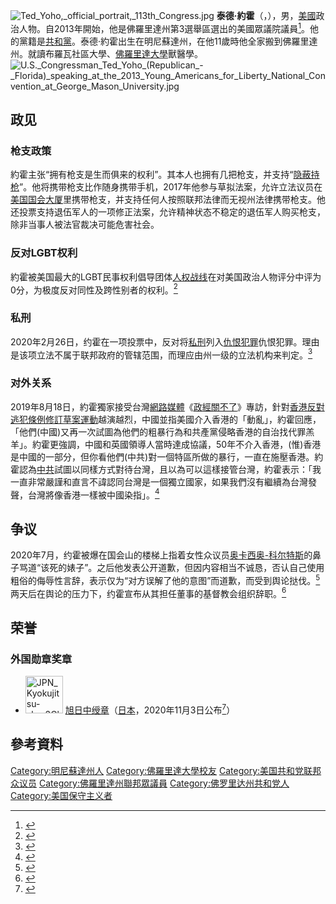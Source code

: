 [[File:Ted_Yoho,_official_portrait,_113th_Congress.jpg|thumb]]
'''泰德·約霍'''（{{lang-en|'''Ted Yoho'''}}，{{bd|1955年|4月13日}}），男，[[美國|美國]]政治人物。自2013年開始，他是佛羅里達州第3選舉區選出的美國眾議院議員<ref name="website">{{cite web | url=http://www.tedyoho.com/about-ted/ | title=About Ted | accessdate=April 11, 2012 | author=Ted Yoho | archive-date=2016-02-09 | archive-url=https://web.archive.org/web/20160209123546/http://www.tedyoho.com/about-ted/ | dead-url=no }}</ref>。他的黨籍是[[共和黨_(美國)|共和黨]]。泰德·約霍出生在明尼蘇達州，在他11歲時他全家搬到佛羅里達州。就讀布羅瓦社區大學、[[佛羅里達大學|佛羅里達大學]]獸醫學。
[[File:U.S._Congressman_Ted_Yoho_(Republican_-_Florida)_speaking_at_the_2013_Young_Americans_for_Liberty_National_Convention_at_George_Mason_University.jpg|thumb]]
==政见==
===枪支政策===
約霍主张“拥有枪支是生而俱来的权利”。其本人也拥有几把枪支，并支持“[[隐蔽持枪|隐蔽持枪]]”。他将携带枪支比作随身携带手机，2017年他参与草拟法案，允许立法议员在[[美国国会大厦|美国国会大厦]]里携带枪支，并支持任何人按照联邦法律而无视州法律携带枪支。他还投票支持退伍军人的一项修正法案，允许精神状态不稳定的退伍军人购买枪支，除非当事人被法官裁决可能危害社会。

===反对LGBT权利===
約霍被美国最大的LGBT民事权利倡导团体[[人权战线|人权战线]]在对美国政治人物评分中评为0分，为极度反对同性及跨性别者的权利。<ref name="Johnson10716">{{cite news|last=Johnson|first=Chris|title=Rubio's score plummets to '0' in HRC congressional ratings|url=http://www.washingtonblade.com/2016/10/07/rubios-score-plummets-to-0-in-hrc-congressional-ratings/|work=[[Washington_Blade|Washington Blade]]|accessdate=December 22, 2017|date=October 7, 2016|archive-date=2020-07-26|archive-url=https://web.archive.org/web/20200726234852/https://www.washingtonblade.com/2016/10/07/rubios-score-plummets-to-0-in-hrc-congressional-ratings/|dead-url=no}}</ref>

===私刑===
2020年2月26日，约霍在一项投票中，反对将[[私刑|私刑]]列入[[仇恨犯罪|仇恨犯罪]]仇恨犯罪。理由是该项立法不属于联邦政府的管辖范围，而理应由州一级的立法机构来判定。<ref>{{Cite web|first=Claudia|last=Grisales|url=https://www.npr.org/2020/02/26/809705702/it-s-about-time-house-approves-historic-bill-making-lynching-a-federal-crime|title='It's About Time': House Approves Historic Bill Making Lynching A Federal Crime|website=[[NPR|NPR]]|date=February 26, 2020|accessdate=2020-07-26|archive-date=2020-07-26|archive-url=https://web.archive.org/web/20200726194138/https://www.npr.org/2020/02/26/809705702/it-s-about-time-house-approves-historic-bill-making-lynching-a-federal-crime|dead-url=no}}</ref>

===对外关系===
2019年8月18日，約霍獨家接受台灣[[網路媒體|網路媒體]]《[[政經關不了|政經關不了]]》專訪，針對[[香港|香港]][[反對逃犯條例修訂草案運動|反對逃犯條例修訂草案運動]]越演越烈，中國並指美國介入香港的「動亂」，約霍回應，「他們(中國)又再一次試圖為他們的粗暴行為和共產黨侵略香港的自治找代罪羔羊」。約霍更強調，中國和英國領導人當時達成協議，50年不介入香港，(惟)香港是中國的一部分，但你看他們(中共)對一個特區所做的暴行，一直在施壓香港。約霍認為[[中共|中共]]試圖以同樣方式對待台灣，且以為可以這樣接管台灣，約霍表示：「我一直非常嚴謹和直言不諱認同台灣是一個獨立國家，如果我們沒有繼續為台灣發聲，台灣將像香港一樣被中國染指」。<ref>{{cite news|url=https://www.peoplenews.tw/news/bbd0f982-ab88-48ee-b33f-22df7b74b4bd|title=《政經關不了》香港事件對台啟示/美國會亞太主席Ted Yoho：台灣是獨立國家|publisher=[[民報|民報]]|date=2019-08-20|language=zh-tw|accessdate=2019-08-20|archive-date=2019-08-20|archive-url=https://web.archive.org/web/20190820045050/https://www.peoplenews.tw/news/bbd0f982-ab88-48ee-b33f-22df7b74b4bd|dead-url=no}}</ref>

==争议==
2020年7月，约霍被爆在国会山的楼梯上指着女性众议员[[亚历山德里娅·奥卡西奥-科尔特斯|奥卡西奥-科尔特斯]]的鼻子骂道“该死的婊子”。之后他发表公开道歉，但因内容相当不诚恳，否认自己使用粗俗的侮辱性言辞，表示仅为“对方误解了他的意图”而道歉，而受到舆论挞伐。<ref>{{cite news|url=https://www.washingtonpost.com/opinions/2020/07/23/ted-yohos-apology-aoc-offered-masterclass/|title=Ted Yoho’s apology to AOC, offered as a master class|publisher=[[华盛顿邮报|华盛顿邮报]]|date=2020-07-23|language=en|accessdate=2020-07-26|archive-date=2020-07-27|archive-url=https://web.archive.org/web/20200727023019/https://www.washingtonpost.com/opinions/2020/07/23/ted-yohos-apology-aoc-offered-masterclass/|dead-url=no}}</ref>两天后在舆论的压力下，约霍宣布从其担任董事的基督教会组织辞职。<ref>{{cite news|url=https://www.cnn.com/2020/07/25/politics/ted-yoho-resigns-christian-organization-aoc/index.html|title=Rep. Ted Yoho resigns from board of Christian organization following AOC incident|publisher=[[CNN|CNN]]|date=2020-07-25|language=en|accessdate=2020-07-26|archive-date=2020-07-27|archive-url=https://web.archive.org/web/20200727035025/https://www.cnn.com/2020/07/25/politics/ted-yoho-resigns-christian-organization-aoc/index.html|dead-url=no}}</ref>

==荣誉==
===外国勋章奖章===
* [[File:JPN_Kyokujitsu-sho_3Class_BAR.svg|60px]] [[旭日章|旭日中绶章]]（[[日本|日本]]，2020年11月3日公布<ref>{{ja}}{{cite web |url=https://www.mofa.go.jp/mofaj/files/100110482.pdf |title=令和2年秋の外国人叙勲受章者名簿 |publisher=[[内阁府|内阁府]] |date=2020-11-03 |accessdate=2020-12-26 |archive-date=2020-11-03 |archive-url=https://web.archive.org/web/20201103054312/https://www.mofa.go.jp/mofaj/files/100110482.pdf |dead-url=no }}</ref>）

== 參考資料 ==
{{reflist}}

{{Authority control}}
{{DEFAULTSORT:Yoho}}
[[Category:明尼蘇達州人|Category:明尼蘇達州人]]
[[Category:佛羅里達大學校友|Category:佛羅里達大學校友]]
[[Category:美国共和党联邦众议员|Category:美国共和党联邦众议员]]
[[Category:佛羅里達州聯邦眾議員|Category:佛羅里達州聯邦眾議員]]
[[Category:佛罗里达州共和党人|Category:佛罗里达州共和党人]]
[[Category:美国保守主义者|Category:美国保守主义者]]